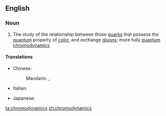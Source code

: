==English==

===Noun===
{{en-noun|-}}

# {{context|physics|lang=en}} The study of the relationship between those [[quark]]s that possess the [[quantum]] property of [[color]], and exchange [[gluon]]s; more fully [[quantum chromodynamics]]

====Translations====
{{trans-top|The study of quarks with color}}
* Chinese:
*: Mandarin: {{t|cmn|色動力學|sc=Hani}}, {{t|cmn|色动力学|tr=sèdònglìxué|sc=Hani}}
* Italian: {{t|it|cromodinamica|f}}
{{trans-mid}}
* Japanese: {{t|ja|色力学|tr=いろりきがく, irorikigaku|sc=Jpan}}
{{trans-bottom}}

[[ta:chromodynamics]]
[[zh:chromodynamics]]